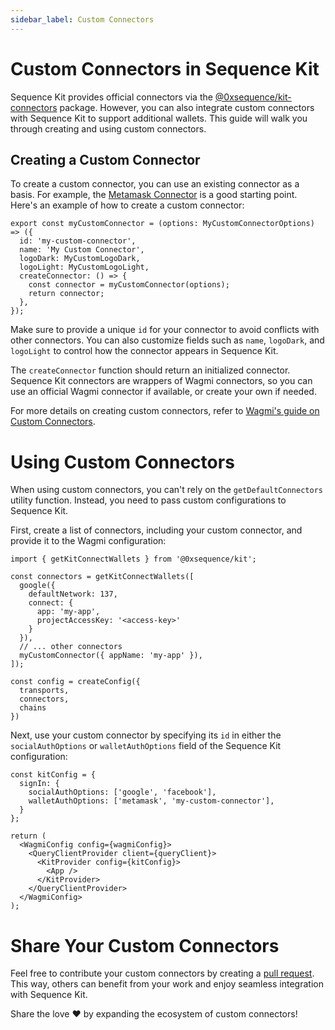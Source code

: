 ```yaml
---
sidebar_label: Custom Connectors
---
```


# Custom Connectors in Sequence Kit

Sequence Kit provides official connectors via the [@0xsequence/kit-connectors](https://github.com/0xsequence/kit/tree/master/packages/connectors) package. However, you can also integrate custom connectors with Sequence Kit to support additional wallets. This guide will walk you through creating and using custom connectors.

## Creating a Custom Connector

To create a custom connector, you can use an existing connector as a basis. For example, the [Metamask Connector](https://github.com/0xsequence/kit/blob/master/packages/connectors/src/connectors/metamask/metamask.ts) is a good starting point. Here's an example of how to create a custom connector:

```tsx
export const myCustomConnector = (options: MyCustomConnectorOptions) => ({
  id: 'my-custom-connector',
  name: 'My Custom Connector',
  logoDark: MyCustomLogoDark,
  logoLight: MyCustomLogoLight,
  createConnector: () => {
    const connector = myCustomConnector(options);
    return connector;
  },
});
```

Make sure to provide a unique `id` for your connector to avoid conflicts with other connectors. You can also customize fields such as `name`, `logoDark`, and `logoLight` to control how the connector appears in Sequence Kit.

The `createConnector` function should return an initialized connector. Sequence Kit connectors are wrappers of Wagmi connectors, so you can use an official Wagmi connector if available, or create your own if needed.

For more details on creating custom connectors, refer to [Wagmi's guide on Custom Connectors](https://wagmi.sh/examples/custom-connector).

# Using Custom Connectors
When using custom connectors, you can't rely on the `getDefaultConnectors` utility function. Instead, you need to pass custom configurations to Sequence Kit.

First, create a list of connectors, including your custom connector, and provide it to the Wagmi configuration:

```tsx
import { getKitConnectWallets } from '@0xsequence/kit';

const connectors = getKitConnectWallets([
  google({
    defaultNetwork: 137,
    connect: {
      app: 'my-app',
      projectAccessKey: '<access-key>'
    }
  }),
  // ... other connectors
  myCustomConnector({ appName: 'my-app' }),
]);

const config = createConfig({
  transports,
  connectors,
  chains
})
```

Next, use your custom connector by specifying its `id` in either the `socialAuthOptions` or `walletAuthOptions` field of the Sequence Kit configuration:

```tsx
const kitConfig = {
  signIn: {
    socialAuthOptions: ['google', 'facebook'],
    walletAuthOptions: ['metamask', 'my-custom-connector'],
  }
};

return (
  <WagmiConfig config={wagmiConfig}>
    <QueryClientProvider client={queryClient}>
      <KitProvider config={kitConfig}>
        <App />
      </KitProvider>
    </QueryClientProvider>
  </WagmiConfig>
);
```

# Share Your Custom Connectors

Feel free to contribute your custom connectors by creating a [pull request](https://github.com/0xsequence/kit/pulls). This way, others can benefit from your work and enjoy seamless integration with Sequence Kit.

Share the love ❤️ by expanding the ecosystem of custom connectors!
